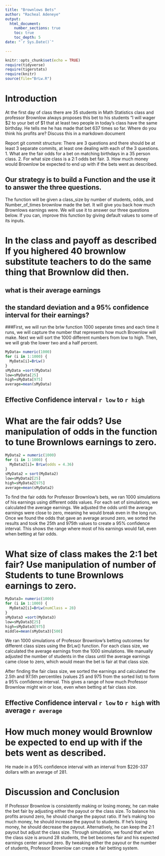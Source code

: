 ```yaml
---
title: "Brownlows Bets"
author: "Racheal Adeneye"
output: 
  html_document:
    number_sections: true
    toc: true
    toc_depth: 5
date: "`r Sys.Date()`"    
    
---
```

```r
knitr::opts_chunk$set(echo = TRUE)
require(tidyverse)
require(tigerstats)
require(knitr)
source(file="BrLw.R")
```


<!-- We recommend you use git branches -- create a separate branch for each major section i.e. Introduction, Methods, Results, Inferential Results, and Discussion and Conclusions - leave the YAML block untouched until the final merge where you put in your own name !-->

# Introduction

<!--In this section you explain what you are trying to show.  Where did the data come from?  What is the research or other question you are trying to answer?!-->

 At the first day of class there are 35 students in Math Statistics class and professor Brownlow always proposes this bet to his students "I will wager $2 to your bet of $1 that at least two people in today's class have  the same birthday.  He tells me he has made that bet 637 times so far. Where do you think his profits are? Discuss this in a markdown document
 
Report git commit structure:
There are 3 questions and there should be at least 3 separate commits, at least one dealing with each of the 3 questions.
1. What are the fair odds for a bet on matching birthdays in a 35 person class.
2. For what size class is a 2:1 odds bet fair.
3. How much money would Brownlow be expected to end up with if the bets went as described.

## Our strategy is to build a Function and the use it to answer the three questions. 

The function will be given a class_size by number of students, odds, and Number_of_times brownlow made the bet.  It will give you back how much Brownlows earnings were. We will use it to answer our three questions below. If you can, improve this function by giving default values to some of its inputs. 

# In the class and payoff as described  If you highered 40 brownlow substitute teachers to do the same thing that Brownlow did then.
## what is their average earnings
## the standard deviation and a 95% confidence interval for their earnings?
  
<!--Explain and display your method of coming up with a 95% confidence interval of  professor Brownlows winnings (or losings)-->
###First, we will run the brlw function 1000 seperate times and each time it runs, we will capture the number that represents how much Brownlow will make. Next we will sort the 1000 different numbers from low to high. Then, we will grab the lower two and a half percent.

```r
MyData= numeric(1000)
for (i in 1:1000) {
  MyData[i]=BrLw()
}
sMyData =sort(MyData)
low=sMyData[25]
high=sMyData[975]
average=mean(sMyData)

```

## Effective Confidence interval `r low` to `r high`

# What are the fair odds? Use manipulation of odds in the function to tune Brownlows earnings to zero. 
```r
MyData2 = numeric(1000)
for (i in 1:1000) {
  MyData2[i]= BrLw(odds = 4.36)
}
sMyData2 = sort(MyData2) 
low=sMyData2[25]
high=sMyData2[975]
average=mean(sMyData2)
```

<!--Decide on your methods:  In this section explain the approach you will take to attack the issue --- how will you decide on a likely estimate of professor Brownlow's earnings or losses after 637 bets. Also explain how you construct a 95% confidence interval about your estimate of his winnings !-->
To find the fair odds for Professor Brownlow’s bets, we ran 1000 simulations of his earnings using different odds values. For each set of simulations, we calculated the average earnings. We adjusted the odds until the average earnings were close to zero, meaning he would break even in the long run. Once we found the odds that gave an average around zero, we sorted the results and took the 25th and 975th values to create a 95% confidence interval. This shows the range where most of his earnings would fall, even when betting at fair odds.



# What size of class makes the 2:1 bet fair?  Use manipulation of number of Students to tune Brownlows earnings to zero.
```r
MyData3= numeric(1000)
for (i in 1:1000) {
  MyData2[i]=BrLw(numClass = 28)
}
sMyData3 =sort(MyData3)
low=sMyData3[25]
high=sMyData3[975]
middle=mean(sMyData3)[500]

```


<!--Explain and display the results of your method of coming up with the estimate of professor Brownlows betting profits!-->

We ran 1000 simulations of Professor Brownlow’s betting outcomes for different class sizes using the BrLw() function. For each class size, we calculated the average earnings from the 1000 simulations. We manually adjusted the number of students in the class until the average earnings came close to zero, which would mean the bet is fair at that class size.

After finding the fair class size, we sorted the earnings and calculated the 2.5th and 97.5th percentiles (values 25 and 975 from the sorted list) to form a 95% confidence interval. This gives a range of how much Professor Brownlow might win or lose, even when betting at fair class size.


## Effective Confidence interval `r low` to `r high` with average `r average`


# How much money would Brownlow be expected to end up with if the bets went as described.
He made in a 95% confidence interval with an interval from $226-337 dollars with an average of 281.


# Discussion and Conclusion

<!--Discussion and conclusion here.  If professor Brownlow is consistantly making or losing money how could he change his payout so that his profits center on zero?  Also discuss what size his class should be in order to have his current scheme balance at zero profit.!-->
If Professor Brownlow is consistently making or losing money, he can make the bet fair by adjusting either the payout or the class size. To balance his profits around zero, he should change the payout ratio. If he's making too much money, he should increase the payout to students. If he's losing money, he should decrease the payout. Alternatively, he can keep the 2:1 payout but adjust the class size. Through simulation, we found that when the class size is around 28 students, the bet becomes fair and his expected earnings center around zero. By tweaking either the payout or the number of students, Professor Brownlow can create a fair betting system.


